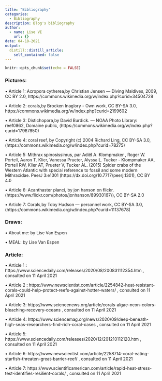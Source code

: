 ```yaml
---
title: "Bibliography"
categories:
  - Bibliography
description: Blog's bibliography
author:
  - name: Lise VE
    url: {}
date: 04-18-2021
output:
  distill::distill_article:
    self_contained: false
---
```


```r
knitr::opts_chunk$set(echo = FALSE)
```

### Pictures:

•	 Article 1: Acropora cytherea,by Christian Jensen — Diving Maldives, 2009, CC BY 2.0, https://commons.wikimedia.org/w/index.php?curid=34504728

•	 Article 2: corals,by Brocken Inaglory - Own work, CC BY-SA 3.0, https://commons.wikimedia.org/w/index.php?curid=2199602

•	 Article 3: Distichopora,by David Burdick. — NOAA Photo Library: reef0862, Domaine public, (https://commons.wikimedia.org/w/index.php?curid=17987850)

•	 Article 4: coral reef, by Copyright (c) 2004 Richard Ling, CC BY-SA 3.0, (https://commons.wikimedia.org/w/index.php?curid=78275)

•	Article 5: Mithrax spinosissimus, par Adiël A. Klompmaker , Roger W. Portell, Aaron T. Klier, Vanessa Prueter, Alyssa L. Tucker - Klompmaker AA, Portell RW, Klier AT, Prueter V, Tucker AL. (2015) Spider crabs of the Western Atlantic with special reference to fossil and some modern Mithracidae. PeerJ 3:e1301 (https://dx.doi.org/10.7717/peerj.1301), CC BY 4.0

•	Article 6: Acanthaster planci, by jon hanson on flickr. (https://www.flickr.com/photos/jonhanson/89930167/), CC BY-SA 2.0

•	Article 7: Corals,by Toby Hudson — personnel work, CC BY-SA 3.0, (https://commons.wikimedia.org/w/index.php?curid=11137678)

### Draws:

•	About me: by Lise Van Espen 

•	MEAL: by Lise Van Espen 

### Article:

•	Article 1 : https://www.sciencedaily.com/releases/2020/08/200831112354.htm , consulted on 11 April 2021

•	Article 2 : https://www.newscientist.com/article/2254842-heat-resistant-corals-could-help-protect-reefs-against-hotter-waters/  , consulted on 11 April 2021

•	Article 3: https://www.sciencenews.org/article/corals-algae-neon-colors-bleaching-recovery-oceans , consulted on 11 April 2021

•	Article 4: https://www.sciencemag.org/news/2020/09/deep-beneath-high-seas-researchers-find-rich-coral-oases , consulted on 11 April 2021

•	Article 5:   https://www.sciencedaily.com/releases/2020/12/201210112120.htm , consulted on 11 April 2021

•	Article 6: https://www.newscientist.com/article/2258714-coral-eating-starfish-threaten-great-barrier-reef/  , consulted on 11 April 2021

•	Article 7: https://www.scientificamerican.com/article/rapid-heat-stress-test-identifies-resilient-corals/ , consulted on 11 April 2021



